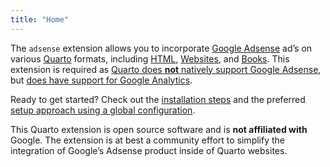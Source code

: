 ```yaml
---
title: "Home"
---
```


The `adsense` extension allows you to incorporate [Google Adsense](https://adsense.google.com/start/) ad's on various [Quarto](https://quarto.org/) formats, including [HTML](https://quarto.org/docs/output-formats/html-basics.html), [Websites](https://quarto.org/docs/websites/), and [Books](https://quarto.org/docs/books). This extension is required as [Quarto does **not** natively support Google Adsense](https://github.com/quarto-dev/quarto-cli/discussions/2898#discussioncomment-3905621), but [does have support for Google Analytics](https://quarto.org/docs/websites/website-tools.html#google-analytics).

Ready to get started? Check out the [installation steps](qgads-installation.qmd) and the preferred [setup approach using a global configuration](qgads-ad-global-configuration.qmd). 

:::{.callout-important}
This Quarto extension is open source software and is **not affiliated with** Google. The extension is at best a community effort to simplify the integration of Google's Adsense product inside of Quarto websites.
:::
